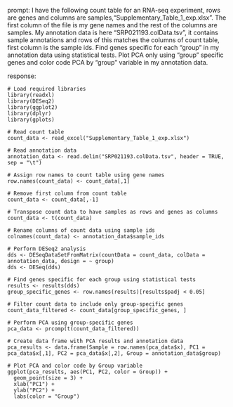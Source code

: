 prompt:
I have the following count table for an RNA-seq experiment, rows are genes and columns are samples,"Supplementary_Table_1_exp.xlsx". The first column of the file is my gene names and the rest of the columns are samples. My annotation data is here "SRP021193.colData.tsv", it contains sample annotations and rows of this matches the columns of count table, first column is the sample ids. Find genes specific for each "group" in my annotation data  using statistical tests. Plot PCA only using "group" specific genes and color code PCA by "group" variable in my annotation data.

response:
```
# Load required libraries
library(readxl)
library(DESeq2)
library(ggplot2)
library(dplyr)
library(gplots)

# Read count table
count_data <- read_excel("Supplementary_Table_1_exp.xlsx")

# Read annotation data
annotation_data <- read.delim("SRP021193.colData.tsv", header = TRUE, sep = "\t")

# Assign row names to count table using gene names
row.names(count_data) <- count_data[,1]

# Remove first column from count table
count_data <- count_data[,-1]

# Transpose count data to have samples as rows and genes as columns
count_data <- t(count_data)

# Rename columns of count data using sample ids
colnames(count_data) <- annotation_data$sample_ids

# Perform DESeq2 analysis
dds <- DESeqDataSetFromMatrix(countData = count_data, colData = annotation_data, design = ~ group)
dds <- DESeq(dds)

# Find genes specific for each group using statistical tests
results <- results(dds)
group_specific_genes <- row.names(results)[results$padj < 0.05]

# Filter count data to include only group-specific genes
count_data_filtered <- count_data[group_specific_genes, ]

# Perform PCA using group-specific genes
pca_data <- prcomp(t(count_data_filtered))

# Create data frame with PCA results and annotation data
pca_results <- data.frame(Sample = row.names(pca_data$x), PC1 = pca_data$x[,1], PC2 = pca_data$x[,2], Group = annotation_data$group)

# Plot PCA and color code by Group variable
ggplot(pca_results, aes(PC1, PC2, color = Group)) + 
  geom_point(size = 3) +
  xlab("PC1") +
  ylab("PC2") +
  labs(color = "Group")
```

